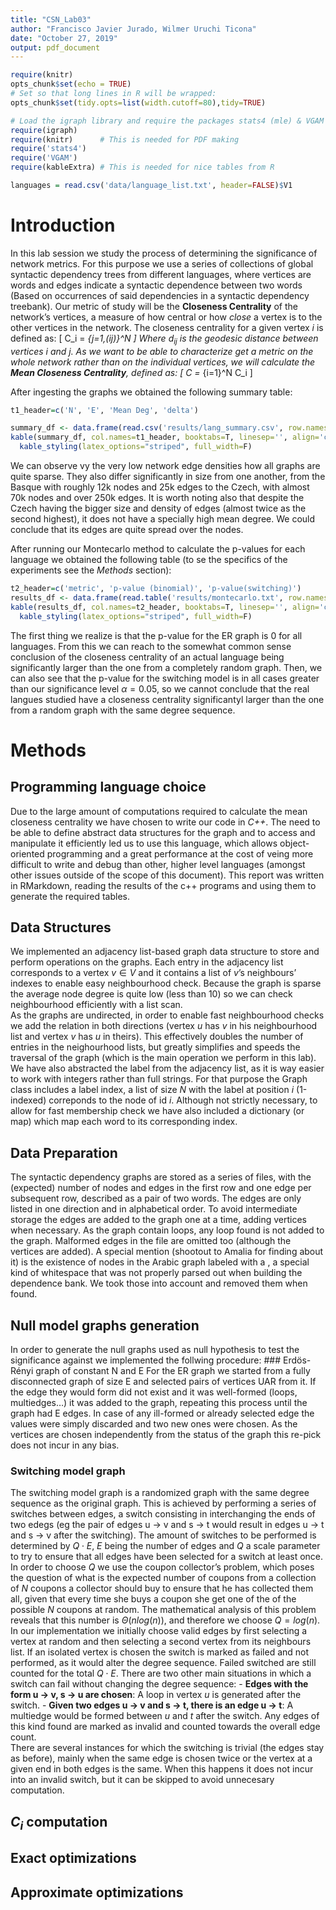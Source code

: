 ```yaml
---
title: "CSN_Lab03"
author: "Francisco Javier Jurado, Wilmer Uruchi Ticona"
date: "October 27, 2019"
output: pdf_document
---
```


```r
require(knitr)
opts_chunk$set(echo = TRUE)
# Set so that long lines in R will be wrapped:
opts_chunk$set(tidy.opts=list(width.cutoff=80),tidy=TRUE)
```
```r
# Load the igraph library and require the packages stats4 (mle) & VGAM (Riemman-zeta)
require(igraph)
require(knitr)      # This is needed for PDF making
require('stats4')
require('VGAM')
require(kableExtra) # This is needed for nice tables from R
```
```r
languages = read.csv('data/language_list.txt', header=FALSE)$V1
```
# Introduction
In this lab session we study the process of determining the significance of network metrics. For this purpose we use a series of collections of global syntactic dependency trees from different languages, where vertices are words and edges indicate a syntactic dependence between two words (Based on occurrences of said dependencies in a syntactic dependency treebank). Our metric of study will be the __Closeness Centrality__ of the network's vertices, a measure of how central or how _close_ a vertex is to the other vertices in the network. The closeness centrality for a given vertex $i$ is defined as:
\[
  C_i = \frac{1}{N-1} \sum_{j=1,(i\neq j)}^N \frac{1}{d_{ij}}
\]
Where $d_{ij}$ is the geodesic distance between vertices $i$ and $j$. As we want to be able to characterize get a metric on the whole network rather than on the individual vertices, we will calculate the __Mean Closeness Centrality__, defined as:
\[
  C = \frac{1}{N} \sum_{i=1}^N C_i
\]

\newpage
\section{Results}
After ingesting the graphs we obtained the following summary table:
```r
t1_header=c('N', 'E', 'Mean Deg', 'delta')

summary_df <- data.frame(read.csv('results/lang_summary.csv', row.names=as.vector(languages), header=FALSE))
kable(summary_df, col.names=t1_header, booktabs=T, linesep='', align='c', digits=5) %>%
  kable_styling(latex_options="striped", full_width=F)
```
We can observe vy the very low network edge densities how all graphs are quite sparse. They also differ significantly in size from one another, from the Basque with roughly 12k nodes and 25k edges to the Czech, with almost 70k nodes and over 250k edges. It is worth noting also that despite the Czech having the bigger size and density of edges (almost twice as the second highest), it does not have a specially high mean degree. We could conclude that its edges are quite spread over the nodes.

After running our Montecarlo method to calculate the p-values for each language we obtained the following table (to se the specifics of the experiments see the _Methods_ section):
```r
t2_header=c('metric', 'p-value (binomial)', 'p-value(switching)')
results_df <- data.frame(read.table('results/montecarlo.txt', row.names=as.vector(languages), col.names=t2_header, header=FALSE))
kable(results_df, col.names=t2_header, booktabs=T, linesep='', align='c', digits=3) %>%
  kable_styling(latex_options="striped", full_width=F)
```
The first thing we realize is that the p-value for the ER graph is 0 for all languages. From this we can reach to the somewhat common sense conclusion of the closeness centrality of an actual language being significantly larger than the one from a completely random graph. Then, we can also see that the p-value for the switching model is in all cases greater than our significance level $\alpha=0.05$, so we cannot conclude that the real langues studied have a closeness centrality significantyl larger than the one from a random graph with the same degree sequence.
\newpage
\section{Discussion}

# Methods
## Programming language choice
Due to the large amount of computations required to calculate the mean closeness centrality we have chosen to write our code in _C++_. The need to be able to define abstract data structures for the graph and to access and manipulate it efficiently led us to use this language, which allows object-oriented programming and a great performance at the cost of veing more difficult to write and debug than other, higher level languages (amongst other issues outside of the scope of this document). This report was written in RMarkdown, reading the results of the c++ programs and using them to generate the required tables.

## Data Structures
We implemented an adjacency list-based graph data structure to store and perform operations on the graphs. Each entry in the adjacency list corresponds to a vertex $v \in V$ and it contains a list of $v$'s neighbours' indexes to enable easy neighbourhood check. Because the graph is sparse the average node degree is quite low (less than 10) so we can check neighbourhood efficiently with a list scan.  
As the graphs are undirected, in order to enable fast neighbourhood checks we add the relation in both directions (vertex $u$ has $v$ in his neighbourhood list and vertex $v$ has $u$ in theirs). This effectively doubles the number of entries in the neighourhood lists, but greatly simplifies and speeds the traversal of the graph (which is the main operation we perform in this lab).  
We have also abstracted the label from the adjacency list, as it is way easier to work with integers rather than full strings. For that purpose the Graph class includes a label index, a list of size $N$ with the label at position $i$  (1-indexed) correponds to the node of id $i$. Although not strictly necessary, to allow for fast membership check we have also included a dictionary (or map) which map each word to its corresponding index.

## Data Preparation
The syntactic dependency graphs are stored as a series of \textit{.txt} files, with the (expected) number of nodes and edges in the first row and one edge per subsequent row, described as a pair of two words. The edges are only listed in one direction and in alphabetical order. To avoid intermediate storage the edges are added to the graph one at a time, adding vertices when necessary. As the graph contain loops, any loop found is not added to the graph. Malformed edges in the file are omitted too (although the vertices are added). A special mention (shootout to Amalia for finding about it) is the existence of nodes in the Arabic graph labeled with a \textit{non-breaking space}, a special kind of whitespace that was not properly parsed out when building the dependence bank. We took those into account and removed them when found.

## Null model graphs generation
In order to generate the null graphs used as null hypothesis to test the significance against we implemented the follwing procedure:
### Erdös-Rényi graph of constant N and E
For the ER graph we started from a fully disconnected graph of size E and selected pairs of vertices UAR from it. If the edge they would form  did not exist and it was well-formed (loops, multiedges...) it was added to the graph, repeating this process until the graph had E edges. In case of any ill-formed or already selected edge the values were simply discarded and two new ones were chosen. As the vertices are chosen independently from the status of the graph this re-pick does not incur in any bias.

### Switching model graph
The switching model graph is a randomized graph with the same degree sequence as the original graph. This is achieved by performing a series of switches between edges, a switch consisting in interchanging the ends of two edegs (eg the pair of edges u -> v and s -> t would result in edges u -> t and s -> v after the switching). The amount of switches to be performed is determined by $Q \cdot E$, $E$ being the number of edges and $Q$ a scale parameter to try to ensure that all edges have been selected for a switch at least once. In order to choose $Q$ we use the coupon collector's problem, which poses the question of what is the expected number of coupons from a collection of $N$ coupons a collector should buy to ensure that he has collected them all, given that every time she buys a coupon she get one of the of the possible $N$ coupons at random. The mathematical analysis of this problem reveals that this number is $\Theta(n log (n))$, and therefore we choose $Q = log(n)$.  
In our implementation we initially choose valid edges by first selecting a vertex at random and then selecting a second vertex from its neighbours list. If an isolated vertex is chosen the switch is marked as failed and not performed, as it would alter the degree sequence. Failed switched are still counted for the total $Q \cdot E$. There are two other main situations in which a switch can fail without changing the degree sequence:
 - __Edges with the form u -> v, s -> u are chosen__: A loop in vertex $u$ is generated after the switch.
 - __Given two edges u -> v and s -> t, there is an edge u -> t__: A multiedge would be formed between $u$ and $t$ after the switch.
Any edges of this kind found are marked as invalid and counted towards the overall edge count.  
There are several instances for which the switching is trivial (the edges stay as before), mainly when the same edge is chosen twice or the vertex at a given end in both edges is the same. When this happens it does not incur into an invalid switch, but it can be skipped to avoid unnecesary computation.

## $C_i$ computation

## Exact optimizations

## Approximate optimizations



